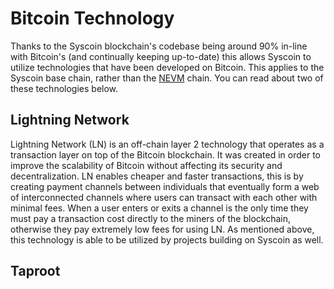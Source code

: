 # Bitcoin Technology

Thanks to the Syscoin blockchain's codebase being around 90% in-line with Bitcoin's (and continually keeping up-to-date) this allows Syscoin to utilize technologies that have been developed on Bitcoin. This applies to the Syscoin base chain, rather than the [NEVM](nevm) chain. You can read about two of these technologies below.

## Lightning Network

Lightning Network (LN) is an off-chain layer 2 technology that operates as a transaction layer on top of the Bitcoin blockchain. It was created in order to improve the scalability of Bitcoin without affecting its security and decentralization. LN enables cheaper and faster transactions, this is by creating payment channels between individuals that eventually form a web of interconnected channels where users can transact with each other with minimal fees. When a user enters or exits a channel is the only time they must pay a transaction cost directly to the miners of the blockchain, otherwise they pay extremely low fees for using LN. As mentioned above, this technology is able to be utilized by projects building on Syscoin as well.

## Taproot

